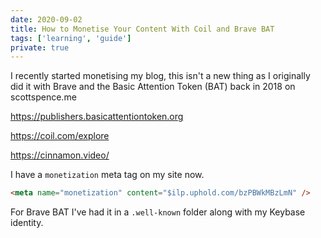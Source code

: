 ```yaml
---
date: 2020-09-02
title: How to Monetise Your Content With Coil and Brave BAT
tags: ['learning', 'guide']
private: true
---
```


I recently started monetising my blog, this isn't a new thing as I
originally did it with Brave and the Basic Attention Token (BAT) back
in 2018 on scottspence.me

https://publishers.basicattentiontoken.org

https://coil.com/explore

https://cinnamon.video/

I have a `monetization` meta tag on my site now.

```html
<meta name="monetization" content="$ilp.uphold.com/bzPBWkMBzLmN" />
```

For Brave BAT I've had it in a `.well-known` folder along with my
Keybase identity.

